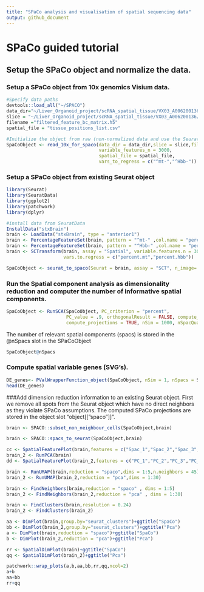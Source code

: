 ```yaml
---
title: "SPaCo analysis and visualisation of spatial sequencing data"
output: github_document
---
```

# SPaCo guided tutorial 

## Setup the SPaCo object and normalize the data.



### Setup a SPaCo object from 10x genomics Visium data.

```r
#Specify data paths
devtools::load_all("~/SPACO")
data_dir="~/Liver_Organoid_project/scRNA_spatial_tissue/VX03_A006200136/cellranger/141895/outs"
slice = "~/Liver_Organoid_project/scRNA_spatial_tissue/VX03_A006200136/cellranger/141895/outs/spatial"
filename ="filtered_feature_bc_matrix.h5" 
spatial_file = "tissue_positions_list.csv"

#Initialize the object from raw (non-normalized data and use the Seurat library for pre-processing)
SpaCoObject <- read_10x_for_spaco(data_dir = data_dir,slice = slice,filename = filename,
                                  variable_features_n = 3000,
                                  spatial_file = spatial_file,
                                  vars_to_regress = c("^mt-","^Hbb-"))
```

### Setup a SPaCo object from existing Seurat object

```r
library(Seurat)
library(SeuratData)
library(ggplot2)
library(patchwork)
library(dplyr)

#install data from SeuratData
InstallData("stxBrain")
brain <- LoadData("stxBrain", type = "anterior1")
brain <- PercentageFeatureSet(brain, pattern = "^mt-" ,col.name = "percent.mt")
brain <- PercentageFeatureSet(brain, pattern = "^Hbb-" ,col.name = "percent.hbb")
brain <- SCTransform(brain, assay = "Spatial", variable.features.n = 3000, 
                     vars.to.regress = c("percent.mt","percent.hbb"))

SpaCoObject <- seurat_to_spaco(Seurat = brain, assay = "SCT", n_image= 1, slot = "scale.data")
```

### Run the Spatial component analysis as dimensionality reduction and computer the number of informative spatial components. 
```r
SpaCoObject <- RunSCA(SpaCoObject, PC_criterion = "percent",
                      PC_value = .9, orthogonalResult = FALSE, compute_nSpacs = TRUE,
                      compute_projections = TRUE, nSim = 1000, nSpacQuantile = 0.05)

```

The number of relevant spatial components (spacs) is stored in the @nSpacs slot in the SPaCoObject
```r
SpaCoObject@nSpacs
```



### Compute spatial variable genes (SVG's). 


```r
DE_genes<- PValWrapperFunction_object(SpaCoObject, nSim = 1, nSpacs = SpaCoObject@nSpacs)
head(DE_genes)
```

###Add dimension reduction information to an existing Seurat object. 
First we remove all spots from the Seurat object which have no direct neighbors as they violate SPaCo assumptions. 
The computed SPaCo projections are stored in the object slot "object[["spaco"]]".
```r

brain <- SPACO::subset_non_neighbour_cells(SpaCoObject,brain)

brain <- SPACO::spacs_to_seurat(SpaCoObject,brain)
```

```r
cc <- SpatialFeaturePlot(brain,features = c("Spac_1","Spac_2","Spac_3","Spac_4"),combine = T)
brain_2 <- RunPCA(brain)
dd <- SpatialFeaturePlot(brain_2,features = c("PC_1","PC_2","PC_3","PC_4"),combine = T)

brain <- RunUMAP(brain,reduction = "spaco",dims = 1:5,n.neighbors = 45)
brain_2 <- RunUMAP(brain_2,reduction = "pca",dims = 1:30)

brain <- FindNeighbors(brain,reduction = "spaco" , dims = 1:5)
brain_2 <- FindNeighbors(brain_2,reduction = "pca" , dims = 1:30)

brain <- FindClusters(brain,resolution = 0.24)
brain_2 <- FindClusters(brain_2)

aa <- DimPlot(brain,group.by="seurat_clusters")+ggtitle("SpaCo")
bb <- DimPlot(brain_2,group.by="seurat_clusters")+ggtitle("Pca")
a <- DimPlot(brain,reduction = "spaco")+ggtitle("SpaCo")
b <- DimPlot(brain_2,reduction = "pca")+ggtitle("Pca")

rr <- SpatialDimPlot(brain)+ggtitle("SpaCo")
qq <- SpatialDimPlot(brain_2)+ggtitle("Pca")


```

```r
patchwork::wrap_plots(a,b,aa,bb,rr,qq,ncol=2)
a+b
aa+bb
rr+qq
```

